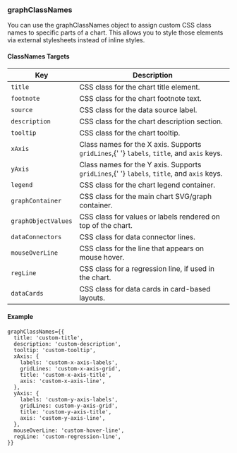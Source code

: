
<Meta title="Dashboard/Data types/graphClassNames" />

### graphClassNames

You can use the graphClassNames object to assign custom CSS class names to specific parts of a chart.
This allows you to style those elements via external stylesheets instead of inline styles.

#### ClassNames Targets

<table>
  <thead>
    <tr>
      <th>Key</th>
      <th>Description</th>
    </tr>
  </thead>
  <tbody>
    <tr>
      <td>
        <code>title</code>
      </td>
      <td>CSS class for the chart title element.</td>
    </tr>
    <tr>
      <td>
        <code>footnote</code>
      </td>
      <td>CSS class for the chart footnote text.</td>
    </tr>
    <tr>
      <td>
        <code>source</code>
      </td>
      <td>CSS class for the data source label.</td>
    </tr>
    <tr>
      <td>
        <code>description</code>
      </td>
      <td>CSS class for the chart description section.</td>
    </tr>
    <tr>
      <td>
        <code>tooltip</code>
      </td>
      <td>CSS class for the chart tooltip.</td>
    </tr>
    <tr>
      <td>
        <code>xAxis</code>
      </td>
      <td>
        Class names for the X axis. Supports <code>gridLines</code>,{' '}
        <code>labels</code>, <code>title</code>, and <code>axis</code> keys.
      </td>
    </tr>
    <tr>
      <td>
        <code>yAxis</code>
      </td>
      <td>
        Class names for the Y axis. Supports <code>gridLines</code>,{' '}
        <code>labels</code>, <code>title</code>, and <code>axis</code> keys.
      </td>
    </tr>
    <tr>
      <td>
        <code>legend</code>
      </td>
      <td>CSS class for the chart legend container.</td>
    </tr>
    <tr>
      <td>
        <code>graphContainer</code>
      </td>
      <td>CSS class for the main chart SVG/graph container.</td>
    </tr>
    <tr>
      <td>
        <code>graphObjectValues</code>
      </td>
      <td>CSS class for values or labels rendered on top of the chart.</td>
    </tr>
    <tr>
      <td>
        <code>dataConnectors</code>
      </td>
      <td>CSS class for data connector lines.</td>
    </tr>
    <tr>
      <td>
        <code>mouseOverLine</code>
      </td>
      <td>CSS class for the line that appears on mouse hover.</td>
    </tr>
    <tr>
      <td>
        <code>regLine</code>
      </td>
      <td>CSS class for a regression line, if used in the chart.</td>
    </tr>
    <tr>
      <td>
        <code>dataCards</code>
      </td>
      <td>CSS class for data cards in card-based layouts.</td>
    </tr>
  </tbody>
</table>

#### Example

```tsx
graphClassNames={{
  title: 'custom-title',
  description: 'custom-description',
  tooltip: 'custom-tooltip',
  xAxis: {
    labels: 'custom-x-axis-labels',
    gridLines: 'custom-x-axis-grid',
    title: 'custom-x-axis-title',
    axis: 'custom-x-axis-line',
  },
  yAxis: {
    labels: 'custom-y-axis-labels',
    gridLines: custom-y-axis-grid',
    title: 'custom-y-axis-title',
    axis: 'custom-y-axis-line',
  },
  mouseOverLine: 'custom-hover-line',
  regLine: 'custom-regression-line',
}}
```
